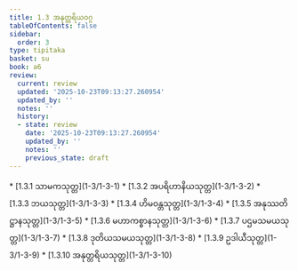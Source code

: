 ```yaml
---
title: 1.3 အနုတ္တရိယဝဂ္ဂ
tableOfContents: false
sidebar:
  order: 3
type: tipitaka
basket: su
book: a6
review:
  current: review
  updated: '2025-10-23T09:13:27.260954'
  updated_by: ''
  notes: ''
  history:
  - state: review
    date: '2025-10-23T09:13:27.260954'
    updated_by: ''
    notes: ''
    previous_state: draft
---
```



<ReviewStatus review={frontmatter.review} showDetails={true} />

<HypothesisAnnotation frontmatter={frontmatter} />

<DynamicBreadcrumb />



<TableOfContents book="a6" section="1.3">
* [1.3.1 သာမကသုတ္တ](1-3/1-3-1)
* [1.3.2 အပရိဟာနိယသုတ္တ](1-3/1-3-2)
* [1.3.3 ဘယသုတ္တ](1-3/1-3-3)
* [1.3.4 ဟိမဝန္တသုတ္တ](1-3/1-3-4)
* [1.3.5 အနုဿတိဋ္ဌာနသုတ္တ](1-3/1-3-5)
* [1.3.6 မဟာကစ္စာနသုတ္တ](1-3/1-3-6)
* [1.3.7 ပဌမသမယသုတ္တ](1-3/1-3-7)
* [1.3.8 ဒုတိယသမယသုတ္တ](1-3/1-3-8)
* [1.3.9 ဥဒါယီသုတ္တ](1-3/1-3-9)
* [1.3.10 အနုတ္တရိယသုတ္တ](1-3/1-3-10)
</TableOfContents>